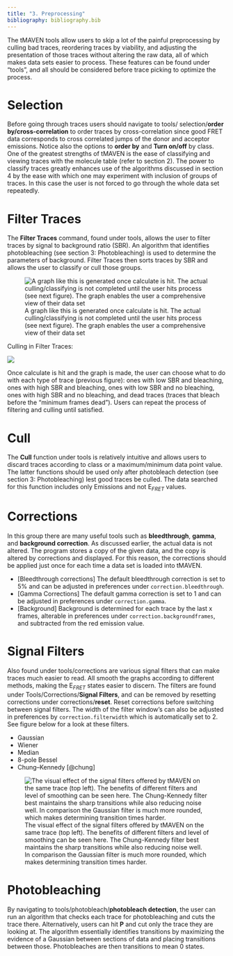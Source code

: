```yaml
---
title: "3. Preprocessing"
bibliography: bibliography.bib
---
```

<!-- %    The most basic part of trace picking is determining which traces are serviceable and which blocks of those traces are useful.  -->
The tMAVEN tools allow  users to skip a lot of the painful preprocessing by culling bad traces, reordering traces by viability, and adjusting the presentation of those traces without altering the raw data, all of which makes data sets easier to process. These features can be found under "tools", and all should be considered before trace picking to optimize the process. 

# Selection
Before going through traces users should navigate to tools/ selection/**order by/cross-correlation** to order traces by cross-correlation since good FRET data corresponds to cross correlated jumps of the donor and acceptor emissions. Notice also the options to **order by** and **Turn on/off** by class.
One of the greatest strengths of tMAVEN is the ease of classifying and viewing traces with the molecule table (refer to section 2). The power to classify traces greatly enhances use of the algorithms discussed in section 4 by the ease with which one  may experiment with inclusion of groups of traces. In this case the user is not forced to go through the whole data set repeatedly. 
<!-- %The reasons to classify traces are (xyz) -->


# Filter Traces
The **Filter Traces** command, found under tools, allows the user to filter traces by signal to background ratio (SBR). An algorithm that identifies photobleaching (see section 3: Photobleaching) is used to determine the parameters of background. Filter Traces then sorts traces by SBR and allows the user to classify or cull those groups. 


![A graph like this is generated once calculate is hit. The actual culling/classifying is not completed until the user hits process (see next figure). The graph enables the user a comprehensive view of their data set](images/FilterTracesGraphic2.png)


Culling in Filter Traces:

![](images/FilterTracesProcess.png)

Once calculate is hit and the graph is made, the user can choose what to do with each type of trace (previous figure): ones with low SBR and bleaching, ones with high SBR and bleaching, ones with low SBR and no bleaching, ones with high SBR and no bleaching, and dead traces (traces that bleach before the "minimum frames dead"). Users can repeat the process of filtering and culling until satisfied. 

 
# Cull
The **Cull** function under tools is relatively intuitive and allows users to discard traces according to class or a maximum/minimum data point value. The latter functions should be used only after photobleach detection (see section 3: Photobleaching) lest good traces be culled. The data searched for this function includes only Emissions and not E$_{FRET}$ values.

# Corrections
In this group there are many useful tools such as **bleedthrough**, **gamma**, and **background correction**. As discussed earlier, the actual data is not altered. The program stores a copy of the given data, and the copy is altered by corrections and displayed. For this reason, the corrections should be applied just once for each time a data set is loaded into tMAVEN.  


* [Bleedthrough corrections] The default bleedthrough correction is set to 5\% and can be adjusted in preferences under `correction.bleedthrough`.
* [Gamma Corrections] The default gamma correction is set to 1 and can be adjusted in preferences under `correction.gamma`. 
* [Background] Background is determined for each trace by the last x frames, alterable in preferences under `correction.backgroundframes`, and subtracted from the red emission value.



# Signal Filters
Also found under tools/corrections are various signal filters that can make traces much easier to read. All smooth the graphs according to different methods, making the E$_{FRET}$ states easier to discern. The filters are found under Tools/Corrections/**Signal Filters**, and can be removed by resetting corrections under corrections/**reset**. Reset corrections before switching between signal filters. The width of the filter window's can also be adjusted in preferences by `correction.filterwidth` which is automatically set to 2. See figure below for a look at these filters. 

* Gaussian
* Wiener 
* Median 
* 8-pole Bessel 
* Chung–Kennedy [@chung]

![The visual effect of the signal filters offered by tMAVEN on the same trace (top left). The benefits of different filters and level of smoothing can be seen here. The Chung-Kennedy filter best maintains the sharp transitions while also reducing noise well. In comparison the Gaussian filter is much more rounded, which makes determining transition times harder.](images/tMAVEN\ filters\ Diagram.jpg)

# Photobleaching
By navigating to tools/photobleach/**photobleach detection**, the user can run an algorithm that checks each trace for photobleaching and cuts the trace there. Alternatively, users can hit **P** and cut only the trace they are looking at. The algorithm essentially identifies transitions by maximizing the evidence of a Gaussian between sections of data and placing transitions between those. Photobleaches are then transitions to mean 0 states. 




